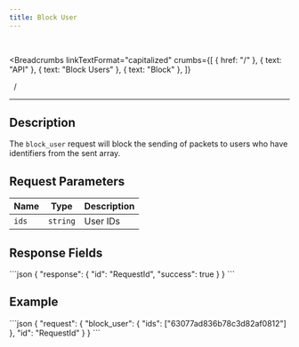 ```yaml
---
title: Block User
---
```


<br />



<Breadcrumbs
  linkTextFormat="capitalized"
  crumbs={[
    { href: "/" },
    { text: "API" },
    { text: "Block Users" },
    { text: "Block" },
  ]}
>
  <Icon slot="index" name="seti:powershell" />
  <span slot="separator">&nbsp;&nbsp;/&nbsp;</span>
</Breadcrumbs>

---


## Description

> <Badge text="wss" variant="tip" size="large" />
> <Badge text="block_user" size="large" />

The `block_user` request will block the sending of packets to users who have identifiers from the sent array.

## Request Parameters

| Name  | Type     | Description |
| ----- | -------- | ----------- |
| `ids` | `string` | User IDs    |

## Response Fields

<Tabs>
  <TabItem label="Response">
```json
{
  "response": {
    "id": "RequestId",
    "success": true
  }
}
```
  </TabItem>  
</Tabs>

## Example

<Tabs>
  <TabItem label="Request">
```json
{
  "request": {
    "block_user": {
      "ids": ["63077ad836b78c3d82af0812"]
    },
    "id": "RequestId"
  }
}
```
  </TabItem>  
</Tabs>

<script
  src="https://giscus.app/client.js"
  data-repo="Oleksandr1414/cathedra-slytherin"
  data-repo-id="R_kgDOI8uafg"
  data-category="[ВВЕДІТЬ CATEGORY NAME]"
  data-category-id="[ВВЕДІТЬ CATEGORY ID]"
  data-mapping="pathname"
  data-strict="0"
  data-reactions-enabled="1"
  data-emit-metadata="0"
  data-input-position="bottom"
  data-theme="preferred_color_scheme"
  data-lang="uk"
  crossorigin="anonymous"
  async
></script>
